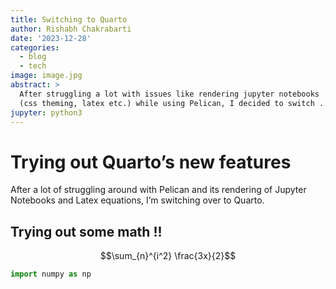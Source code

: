 ```yaml
---
title: Switching to Quarto
author: Rishabh Chakrabarti
date: '2023-12-28'
categories:
  - blog
  - tech
image: image.jpg
abstract: > 
  After struggling a lot with issues like rendering jupyter notebooks
  (css theming, latex etc.) while using Pelican, I decided to switch ...
jupyter: python3
---
```


# Trying out Quarto's new features

After a lot of struggling around with Pelican and its rendering of Jupyter Notebooks and Latex equations, I'm switching over to Quarto. 

## Trying out some math !!
$$\sum_{n}^{i^2} \frac{3x}{2}$$

```python
import numpy as np
```

